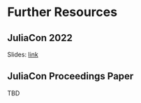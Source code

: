 # Further Resources

## JuliaCon 2022 

Slides: [link](juliacon22/presentation.html)

## JuliaCon Proceedings Paper

TBD


